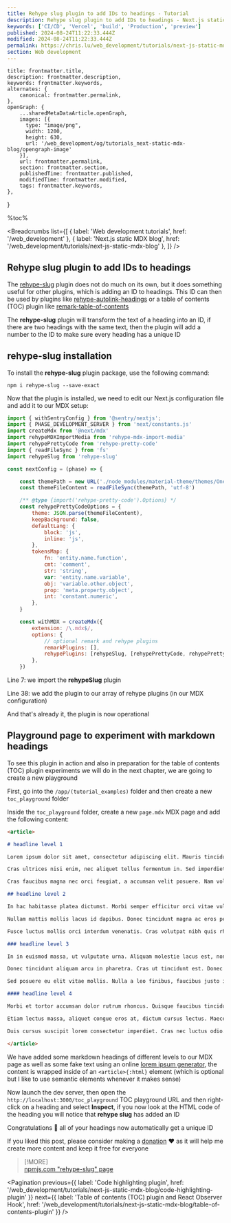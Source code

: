 ```yaml
---
title: Rehype slug plugin to add IDs to headings - Tutorial
description: Rehype slug plugin to add IDs to headings - Next.js static MDX blog | www.chris.lu Web development tutorials
keywords: ['CI/CD', 'Vercel', 'build', 'Production', 'preview']
published: 2024-08-24T11:22:33.444Z
modified: 2024-08-24T11:22:33.444Z
permalink: https://chris.lu/web_development/tutorials/next-js-static-mdx-blog/headings-id-plugin
section: Web development
---
```



    title: frontmatter.title,
    description: frontmatter.description,
    keywords: frontmatter.keywords,
    alternates: {
        canonical: frontmatter.permalink,
    },
    openGraph: {
        ...sharedMetaDataArticle.openGraph,
        images: [{
          type: "image/png",
          width: 1200,
          height: 630,
          url: '/web_development/og/tutorials_next-static-mdx-blog/opengraph-image'
        }],
        url: frontmatter.permalink,
        section: frontmatter.section,
        publishedTime: frontmatter.published,
        modifiedTime: frontmatter.modified,
        tags: frontmatter.keywords,
    },
}

%toc%

<article>

<Breadcrumbs list={[
    { label: 'Web development tutorials', href: '/web_development' },
    { label: 'Next.js static MDX blog', href: '/web_development/tutorials/next-js-static-mdx-blog' },
]} />

# Rehype slug plugin to add IDs to headings

The [rehype-slug](https://github.com/rehypejs/rehype-slug) plugin does not do much on its own, but it does something useful for other plugins, which is adding an ID to headings. This ID can then be used by plugins like [rehype-autolink-headings](https://github.com/rehypejs/rehype-autolink-headings) or a table of contents (TOC) plugin like [remark-table-of-contents](https://github.com/chrisweb/remark-table-of-contents)

The **rehype-slug** plugin will transform the text of a heading into an ID, if there are two headings with the same text, then the plugin will add a number to the ID to make sure every heading has a unique ID

## rehype-slug installation

To install the **rehype-slug** plugin package, use the following command:

```shell
npm i rehype-slug --save-exact
```

Now that the plugin is installed, we need to edit our Next.js configuration file and add it to our MDX setup:

```js title="next.config.mjs" showLineNumbers {7} {38} /rehypeSlug/2#special
import { withSentryConfig } from '@sentry/nextjs';
import { PHASE_DEVELOPMENT_SERVER } from 'next/constants.js'
import createMdx from '@next/mdx'
import rehypeMDXImportMedia from 'rehype-mdx-import-media'
import rehypePrettyCode from 'rehype-pretty-code'
import { readFileSync } from 'fs'
import rehypeSlug from 'rehype-slug'

const nextConfig = (phase) => {

    const themePath = new URL('./node_modules/material-theme/themes/OneDark-Pro.json', import.meta.url)
    const themeFileContent = readFileSync(themePath, 'utf-8')

    /** @type {import('rehype-pretty-code').Options} */
    const rehypePrettyCodeOptions = {
        theme: JSON.parse(themeFileContent),
        keepBackground: false,
        defaultLang: {
            block: 'js',
            inline: 'js',
        },
        tokensMap: {
            fn: 'entity.name.function',
            cmt: 'comment',
            str: 'string',
            var: 'entity.name.variable',
            obj: 'variable.other.object',
            prop: 'meta.property.object',
            int: 'constant.numeric',
        },
    }

    const withMDX = createMdx({
        extension: /\.mdx$/,
        options: {
            // optional remark and rehype plugins
            remarkPlugins: [],
            rehypePlugins: [rehypeSlug, [rehypePrettyCode, rehypePrettyCodeOptions], rehypeMDXImportMedia],
        },
    })
```

Line 7: we import the **rehypeSlug** plugin

Line 38: we add the plugin to our array of rehype plugins (in our MDX configuration)

And that's already it, the plugin is now operational

## Playground page to experiment with markdown headings

To see this plugin in action and also in preparation for the table of contents (TOC) plugin experiments we will do in the next chapter, we are going to create a new playground

First, go into the `/app/(tutorial_examples)` folder and then create a new `toc_playground` folder

Inside the `toc_playground` folder, create a new `page.mdx` MDX page and add the following content:

```md title="/app/(tutorial_examples)/toc_playground/page.mdx"
<article>

# headline level 1

Lorem ipsum dolor sit amet, consectetur adipiscing elit. Mauris tincidunt eros sed pellentesque rhoncus. In est ante, dictum id turpis id, rutrum pellentesque nisi. Morbi euismod velit lacinia metus rutrum, non bibendum urna rutrum. Nunc ac mauris ut sem mollis lacinia. Suspendisse cursus augue est, eu eleifend leo venenatis sit amet. Nullam id arcu vel lacus accumsan efficitur. Pellentesque sodales commodo odio, at tempus magna cursus non. Curabitur ex diam, bibendum ac quam in, efficitur luctus ex. Donec ultricies feugiat semper. Sed nec posuere leo.

Cras ultrices nisi enim, nec aliquet tellus fermentum in. Sed imperdiet lorem nec elit dictum elementum. In sit amet rhoncus lorem. Quisque gravida dictum pharetra. Phasellus lacinia, dui ut faucibus volutpat, nisi purus mattis nunc, eu elementum dolor elit eget lorem. Phasellus sagittis auctor tellus nec commodo. Mauris tristique fringilla ligula ut iaculis. Nullam id condimentum dolor, ac fringilla lorem.

Cras faucibus magna nec orci feugiat, a accumsan velit posuere. Nam volutpat consequat ornare. Phasellus gravida aliquam nisl quis commodo. Nunc consectetur enim eu ipsum dapibus, a aliquet justo egestas. Curabitur id ultricies odio. Suspendisse eget vehicula mauris, non fermentum diam. Fusce laoreet ullamcorper dignissim.

## headline level 2

In hac habitasse platea dictumst. Morbi semper efficitur orci vitae vulputate. Duis mauris sapien, dignissim sed arcu sed, imperdiet finibus erat. Integer eget convallis tortor. In elementum eget urna vel congue. Donec sagittis ut justo nec maximus. Quisque vestibulum quam ut pellentesque vestibulum. Pellentesque sagittis lobortis libero, id laoreet odio mollis et. Etiam id nisl et magna pellentesque tincidunt quis id nulla.

Nullam mattis mollis lacus id dapibus. Donec tincidunt magna ac eros pellentesque, eu elementum ipsum luctus. Vivamus tortor dui, varius ac accumsan id, ullamcorper facilisis felis. Etiam porttitor maximus semper. Integer sem ex, bibendum vel tempor sit amet, volutpat sollicitudin mauris. Interdum et malesuada fames ac ante ipsum primis in faucibus. Phasellus mattis lectus eget nisl porttitor, at ullamcorper neque hendrerit. Etiam posuere, purus sit amet mollis lacinia, lorem purus volutpat velit, a rutrum risus orci a orci. Vestibulum tincidunt massa id vulputate interdum. Cras tristique lacinia vestibulum. Sed nec tortor nibh. Duis rutrum, ligula at vulputate ullamcorper, neque urna lobortis enim, id scelerisque sapien ex non ipsum. Vivamus urna quam, volutpat vel urna at, elementum vulputate nibh. Nam ornare nunc nec lacus convallis fermentum. Pellentesque quam diam, lobortis vulputate ligula id, convallis sollicitudin mi.

Fusce luctus mollis orci interdum venenatis. Cras volutpat nibh quis rhoncus porttitor. Fusce enim orci, ultricies ut dolor et, bibendum consequat sem. Quisque urna mi, congue ut tempus sed, bibendum id ante. Maecenas viverra risus in dolor faucibus, vel lacinia sapien viverra. Aenean porta dictum enim vel luctus. Suspendisse maximus consectetur enim a molestie. Etiam vehicula est eget porta molestie. Vestibulum augue turpis, aliquam eget suscipit nec, lacinia sit amet diam. Aenean rhoncus, enim sagittis fermentum pharetra, lectus urna tristique sapien, commodo efficitur arcu nibh non urna. Aenean tempor, leo a ultrices tincidunt, massa arcu facilisis purus, non fermentum quam nulla id nulla.

### headline level 3

In in euismod massa, ut vulputate urna. Aliquam molestie lacus est, non interdum urna aliquam ut. Sed vel sagittis eros, ut elementum dui. Vestibulum ante ipsum primis in faucibus orci luctus et ultrices posuere cubilia curae; Nam nec tempus enim. Phasellus sollicitudin luctus justo, a imperdiet lectus commodo ut. Fusce facilisis justo nunc, in aliquet diam ornare nec.

Donec tincidunt aliquam arcu in pharetra. Cras ut tincidunt est. Donec erat nulla, tempus et accumsan sit amet, malesuada nec mauris. Morbi ipsum dolor, auctor non sem sit amet, mattis mollis sapien. Nam at arcu venenatis, volutpat erat vitae, accumsan neque. Donec mattis, odio vel aliquam tincidunt, lorem ipsum cursus velit, ut porttitor sem urna non sapien. Curabitur interdum ligula odio, eu volutpat arcu aliquam a. Nulla a libero non mauris ornare tincidunt sed eget magna.

Sed posuere eu elit vitae mollis. Nulla a leo finibus, faucibus justo id, pharetra nibh. Nunc ut blandit ligula. Fusce nibh risus, elementum a dictum sed, mattis vel turpis. Cras lectus sem, luctus at justo vel, hendrerit congue risus. Nullam suscipit ex quis ex laoreet rhoncus. Donec augue dui, sodales at lorem id, finibus dignissim libero. Suspendisse finibus mi id nibh rhoncus, ut accumsan velit sagittis.

#### headline level 4

Morbi et tortor accumsan dolor rutrum rhoncus. Quisque faucibus tincidunt nulla, non faucibus purus suscipit non. Aliquam sed dignissim nisl. Pellentesque habitant morbi tristique senectus et netus et malesuada fames ac turpis egestas. In tellus enim, tincidunt in ante at, commodo malesuada orci. Ut accumsan tempor sem, ut imperdiet nisi facilisis eu. Fusce eu mattis elit. Fusce a purus ac dolor venenatis tincidunt ut sed sem. Nam cursus eu leo et aliquet. In mattis sagittis felis, nec blandit justo eleifend at. Aenean consequat fringilla feugiat.

Etiam lectus massa, aliquet congue eros at, dictum cursus lectus. Maecenas eu dapibus sapien, a dignissim lacus. Sed viverra et lacus porttitor porttitor. Suspendisse tincidunt augue ut cursus tempus. Nulla nec metus ultrices libero commodo faucibus et et nisi. Etiam ac vulputate neque, sit amet consequat tellus. Sed placerat urna a tristique placerat. Sed quis porta tellus, ac posuere augue. Sed tristique quam id dignissim euismod. Suspendisse posuere vel quam non euismod. In molestie varius fermentum. Aliquam ut efficitur ipsum. Cras eget nunc ut dolor aliquet porta nec in odio. Phasellus dapibus ligula eros, eleifend pulvinar metus vulputate et. In convallis ornare mollis. Morbi sit amet placerat dui.

Duis cursus suscipit lorem consectetur imperdiet. Cras nec luctus odio. Pellentesque dapibus nunc et facilisis pellentesque. Donec augue massa, aliquam quis ornare placerat, facilisis in lacus. In at maximus turpis. Cras sed metus vel orci ultricies consequat ut vitae tortor. Morbi sed pretium eros, a rhoncus augue. Ut quis finibus massa. Suspendisse placerat nisl id congue molestie. Pellentesque in ipsum mi.

</article>

```

We have added some markdown headings of different levels to our MDX page as well as some fake text using an online [lorem ipsum generator](https://www.lipsum.com/), the content is wrapped inside of an `<article>{:html}` element (which is optional but I like to use semantic elements whenever it makes sense)

Now launch the dev server, then open the `http://localhost:3000/toc_playground` TOC playground URL and then right-click on a heading and select **Inspect**, if you now look at the HTML code of the heading you will notice that **rehype slug** has added an ID

Congratulations 🎉 all of your headings now automatically get a unique ID

If you liked this post, please consider making a [donation](https://buymeacoffee.com/chriswwweb) ❤️ as it will help me create more content and keep it free for everyone

> [!MORE]  
> [npmjs.com "rehype-slug" page](https://www.npmjs.com/package/rehype-slug)  

<Pagination
    previous={{ label: 'Code highlighting plugin', href: '/web_development/tutorials/next-js-static-mdx-blog/code-highlighting-plugin' }}
    next={{ label: 'Table of contents (TOC) plugin and React Observer Hook', href: '/web_development/tutorials/next-js-static-mdx-blog/table-of-contents-plugin' }}
/>

</article>
